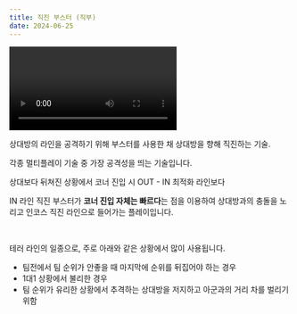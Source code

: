 ```yaml
---
title: 직진 부스터 (직부)
date: 2024-06-25
---
```


<Division className="mdRatio">
	<Video fileName="item/item_Straight_boost.mp4" />
</Division>

<Bq>상대방의 라인을 공격하기 위해 부스터를 사용한 채 상대방을 향해 직진하는 기술.</Bq>

각종 멀티플레이 기술 중 가장 공격성을 띄는 기술입니다. 

상대보다 뒤쳐진 상황에서 코너 진입 시 OUT - IN 최적화 라인보다 

IN 라인 직진 부스터가 **코너 진입 자체는 빠르다**는 점을 이용하여 상대방과의 충돌을 노리고 인코스 직진 라인으로 들어가는 플레이입니다.

<br/>

테러 라인의 일종으로, 주로 아래와 같은 상황에서 많이 사용됩니다.

- 팀전에서 팀 순위가 안좋을 때 마지막에 순위를 뒤집어야 하는 경우
- 1대1 상황에서 불리한 경우
- 팀 순위가 유리한 상황에서 추격하는 상대방을 저지하고 아군과의 거리 차를 벌리기 위함